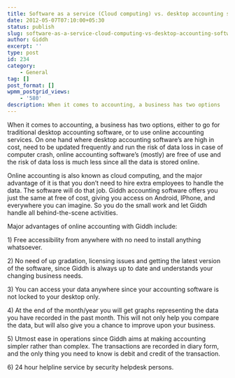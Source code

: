 ```yaml
---
title: Software as a service (Cloud computing) vs. desktop accounting software
date: 2012-05-07T07:10:00+05:30
status: publish
slug: software-as-a-service-cloud-computing-vs-desktop-accounting-software
author: Giddh
excerpt: ''
type: post
id: 234
category:
    - General
tag: []
post_format: []
wpmm_postgrid_views:
    - '580'
description: When it comes to accounting, a business has two options
---
```

When it comes to accounting, a business has two options, either to go for traditional desktop accounting software, or to use online accounting services. On one hand where desktop accounting software’s are high in cost, need to be updated frequently and run the risk of data loss in case of computer crash, online accounting software’s (mostly) are free of use and the risk of data loss is much less since all the data is stored online.

Online accounting is also known as cloud computing, and the major advantage of it is that you don’t need to hire extra employees to handle the data. The software will do that job. Giddh accounting software offers you just the same at free of cost, giving you access on Android, IPhone, and everywhere you can imagine. So you do the small work and let Giddh handle all behind-the-scene activities.

Major advantages of online accounting with Giddh include:

1\) Free accessibility from anywhere with no need to install anything whatsoever.

2\) No need of up gradation, licensing issues and getting the latest version of the software, since Giddh is always up to date and understands your changing business needs.

3\) You can access your data anywhere since your accounting software is not locked to your desktop only.

4\) At the end of the month/year you will get graphs representing the data you have recorded in the past month. This will not only help you compare the data, but will also give you a chance to improve upon your business.

5\) Utmost ease in operations since Giddh aims at making accounting simpler rather than complex. The transactions are recorded in diary form, and the only thing you need to know is debit and credit of the transaction.

6\) 24 hour helpline service by security helpdesk persons.